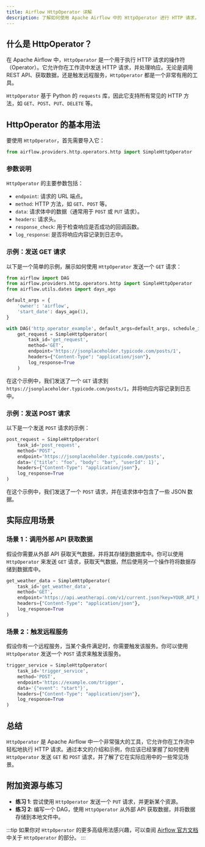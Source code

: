 ```yaml
---
title: Airflow HttpOperator 详解
description: 了解如何使用 Apache Airflow 中的 HttpOperator 进行 HTTP 请求，并通过实际案例掌握其应用场景。
---
```


## 什么是 HttpOperator？

在 Apache Airflow 中，`HttpOperator` 是一个用于执行 HTTP 请求的操作符（Operator）。它允许你在工作流中发送 HTTP 请求，并处理响应。无论是调用 REST API、获取数据，还是触发远程服务，`HttpOperator` 都是一个非常有用的工具。

`HttpOperator` 基于 Python 的 `requests` 库，因此它支持所有常见的 HTTP 方法，如 `GET`、`POST`、`PUT`、`DELETE` 等。

## HttpOperator 的基本用法

要使用 `HttpOperator`，首先需要导入它：

```python
from airflow.providers.http.operators.http import SimpleHttpOperator
```

### 参数说明

`HttpOperator` 的主要参数包括：

- `endpoint`: 请求的 URL 端点。
- `method`: HTTP 方法，如 `GET`、`POST` 等。
- `data`: 请求体中的数据（通常用于 `POST` 或 `PUT` 请求）。
- `headers`: 请求头。
- `response_check`: 用于检查响应是否成功的回调函数。
- `log_response`: 是否将响应内容记录到日志中。

### 示例：发送 GET 请求

以下是一个简单的示例，展示如何使用 `HttpOperator` 发送一个 `GET` 请求：

```python
from airflow import DAG
from airflow.providers.http.operators.http import SimpleHttpOperator
from airflow.utils.dates import days_ago

default_args = {
    'owner': 'airflow',
    'start_date': days_ago(1),
}

with DAG('http_operator_example', default_args=default_args, schedule_interval=None) as dag:
    get_request = SimpleHttpOperator(
        task_id='get_request',
        method='GET',
        endpoint='https://jsonplaceholder.typicode.com/posts/1',
        headers={"Content-Type": "application/json"},
        log_response=True
    )
```

在这个示例中，我们发送了一个 `GET` 请求到 `https://jsonplaceholder.typicode.com/posts/1`，并将响应内容记录到日志中。

### 示例：发送 POST 请求

以下是一个发送 `POST` 请求的示例：

```python
post_request = SimpleHttpOperator(
    task_id='post_request',
    method='POST',
    endpoint='https://jsonplaceholder.typicode.com/posts',
    data='{"title": "foo", "body": "bar", "userId": 1}',
    headers={"Content-Type": "application/json"},
    log_response=True
)
```

在这个示例中，我们发送了一个 `POST` 请求，并在请求体中包含了一些 JSON 数据。

## 实际应用场景

### 场景 1：调用外部 API 获取数据

假设你需要从外部 API 获取天气数据，并将其存储到数据库中。你可以使用 `HttpOperator` 来发送 `GET` 请求，获取天气数据，然后使用另一个操作符将数据存储到数据库中。

```python
get_weather_data = SimpleHttpOperator(
    task_id='get_weather_data',
    method='GET',
    endpoint='https://api.weatherapi.com/v1/current.json?key=YOUR_API_KEY&q=London',
    headers={"Content-Type": "application/json"},
    log_response=True
)
```

### 场景 2：触发远程服务

假设你有一个远程服务，当某个条件满足时，你需要触发该服务。你可以使用 `HttpOperator` 发送一个 `POST` 请求来触发该服务。

```python
trigger_service = SimpleHttpOperator(
    task_id='trigger_service',
    method='POST',
    endpoint='https://example.com/trigger',
    data='{"event": "start"}',
    headers={"Content-Type": "application/json"},
    log_response=True
)
```

## 总结

`HttpOperator` 是 Apache Airflow 中一个非常强大的工具，它允许你在工作流中轻松地执行 HTTP 请求。通过本文的介绍和示例，你应该已经掌握了如何使用 `HttpOperator` 发送 `GET` 和 `POST` 请求，并了解了它在实际应用中的一些常见场景。

## 附加资源与练习

- **练习 1**: 尝试使用 `HttpOperator` 发送一个 `PUT` 请求，并更新某个资源。
- **练习 2**: 编写一个 DAG，使用 `HttpOperator` 从外部 API 获取数据，并将数据存储到本地文件中。

:::tip
如果你对 `HttpOperator` 的更多高级用法感兴趣，可以查阅 [Airflow 官方文档](https://airflow.apache.org/docs/) 中关于 `HttpOperator` 的部分。
:::